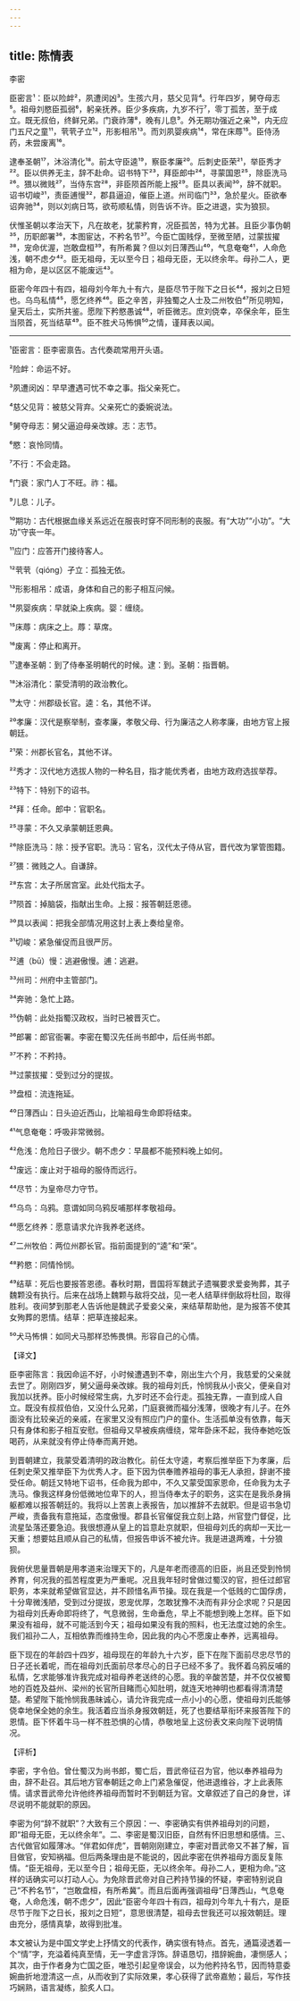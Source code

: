 ```yaml
---
---
---
```

title: 陈情表
---




李密

臣密言¹：臣以险衅²，夙遭闵凶³。生孩六月，慈父见背⁴。行年四岁，舅夺母志⁵。祖母刘愍臣孤弱⁶，躬亲抚养。臣少多疾病，九岁不行⁷，零丁孤苦，至于成立。既无叔伯，终鲜兄弟。门衰祚薄⁸，晚有儿息⁹。外无期功强近之亲¹⁰，内无应门五尺之童¹¹，茕茕孑立¹²，形影相吊¹³。而刘夙婴疾病¹⁴，常在床蓐¹⁵。臣侍汤药，未尝废离¹⁶。

逮奉圣朝¹⁷，沐浴清化¹⁸。前太守臣逵¹⁹，察臣孝廉²⁰。后刺史臣荣²¹，举臣秀才²²。臣以供养无主，辞不赴命。诏书特下²³，拜臣郎中²⁴，寻蒙国恩²⁵，除臣洗马²⁶。猥以微贱²⁷，当侍东宫²⁸，非臣陨首所能上报²⁹。臣具以表闻³⁰，辞不就职。诏书切峻³¹，责臣逋慢³²，郡县逼迫，催臣上道。州司临门³³，急於星火。臣欲奉诏奔驰³⁴，则以刘病日笃，欲苟顺私情，则告诉不许。臣之进退，实为狼狈。

伏惟圣朝以孝治天下，凡在故老，犹蒙矜育，况臣孤苦，特为尤甚。且臣少事伪朝³⁵，历职郎署³⁶，本图宦达，不矜名节³⁷。今臣亡国贱俘，至微至陋，过蒙拔擢³⁸，宠命优渥，岂敢盘桓³⁹，有所希冀？但以刘日薄西山⁴⁰，气息奄奄⁴¹，人命危浅，朝不虑夕⁴²。臣无祖母，无以至今日；祖母无臣，无以终余年。母孙二人，更相为命，是以区区不能废远⁴³。

臣密今年四十有四，祖母刘今年九十有六，是臣尽节于陛下之日长⁴⁴，报刘之日短也。乌鸟私情⁴⁵，愿乞终养⁴⁶。臣之辛苦，非独蜀之人士及二州牧伯⁴⁷所见明知，皇天后土，实所共鉴。愿陛下矜愍愚诚⁴⁸，听臣微志。庶刘侥幸，卒保余年，臣生当陨首，死当结草⁴⁹。臣不胜犬马怖惧⁵⁰之情，谨拜表以闻。



***



¹臣密言：臣李密禀告。古代奏疏常用开头语。

²险衅：命运不好。

³夙遭闵凶：早早遭遇可忧不幸之事。指父亲死亡。

⁴慈父见背：被慈父背弃。父亲死亡的委婉说法。

⁵舅夺母志：舅父逼迫母亲改嫁。志：志节。

⁶愍：哀怜同情。

⁷不行：不会走路。

⁸门衰：家门人丁不旺。祚：福。

⁹儿息：儿子。

¹⁰期功：古代根据血缘关系远近在服丧时穿不同形制的丧服。有“大功”“小功”。“大功”守丧一年。

¹¹应门：应答开门接待客人。

¹²茕茕（qióng）孑立：孤独无依。

¹³形影相吊：成语，身体和自己的影子相互问候。

¹⁴夙婴疾病：早就染上疾病。婴：缠绕。

¹⁵床蓐：病床之上。蓐：草席。

¹⁶废离：停止和离开。

¹⁷逮奉圣朝：到了侍奉圣明朝代的时候。逮：到。圣朝：指晋朝。

¹⁸沐浴清化：蒙受清明的政治教化。

¹⁹太守：州郡级长官。逵：名，其他不详。

²⁰孝廉：汉代是察举制，查孝廉，孝敬父母、行为廉洁之人称孝廉，由地方官上报朝廷。

²¹荣：州郡长官名，其他不详。

²²秀才：汉代地方选拔人物的一种名目，指才能优秀者，由地方政府选拔举荐。

²³特下：特别下的诏书。

²⁴拜：任命。郎中：官职名。

²⁵寻蒙：不久又承蒙朝廷恩典。

²⁶除臣洗马：除：授予官职。洗马：官名，汉代太子侍从官，晋代改为掌管图籍。

²⁷猥：微贱之人。自谦辞。

²⁸东宫：太子所居宫室。此处代指太子。

²⁹陨首：掉脑袋，指献出生命。上报：报答朝廷恩德。

³⁰具以表闻：把我全部情况用这封上表上奏给皇帝。

³¹切峻：紧急催促而且很严厉。

³²逋（bū）慢：逃避傲慢。逋：逃避。

³³州司：州府中主管部门。

³⁴奔驰：急忙上路。

³⁵伪朝：此处指蜀汉政权，当时已被晋灭亡。

³⁶郎署：郎官衙署。李密在蜀汉先任尚书郎中，后任尚书郎。

³⁷不矜：不矜持。

³⁸过蒙拔擢：受到过分的提拔。

³⁹盘桓：流连拖延。

⁴⁰日薄西山：日头迫近西山，比喻祖母生命即将结束。

⁴¹气息奄奄：呼吸非常微弱。

⁴²危浅：危险日子很少。朝不虑夕：早晨都不能预料晚上如何。

⁴³废远：废止对于祖母的服侍而远行。

⁴⁴尽节：为皇帝尽力守节。

⁴⁵乌鸟：乌鸦。意谓如同乌鸦反哺那样孝敬祖母。

⁴⁶愿乞终养：愿意请求允许我养老送终。

⁴⁷二州牧伯：两位州郡长官。指前面提到的“逵”和“荣”。

⁴⁸矜愍：同情怜悯。

⁴⁹结草：死后也要报答恩德。春秋时期，晋国将军魏武子遗嘱要求爱妾殉葬，其子魏颗没有执行。后来在战场上魏颗与敌将交战，见一老人结草绊倒敌将杜回，取得胜利。夜间梦到那老人告诉他是魏武子爱妾父亲，来结草帮助他，是为报答不使其女殉葬的恩情。结草：把草连接起来。

⁵⁰犬马怖惧：如同犬马那样恐怖畏惧。形容自己的心情。

【译文】

臣李密陈言：我因命运不好，小时候遭遇到不幸，刚出生六个月，我慈爱的父亲就去世了。刚刚四岁，舅父逼母亲改嫁。我的祖母刘氏，怜悯我从小丧父，便亲自对我加以抚养。臣小时候经常生病，九岁时还不会行走。孤独无靠，一直到成人自立。既没有叔叔伯伯，又没什么兄弟，门庭衰微而福分浅薄，很晚才有儿子。在外面没有比较亲近的亲戚，在家里又没有照应门户的童仆。生活孤单没有依靠，每天只有身体和影子相互安慰。但祖母又早被疾病缠绕，常年卧床不起，我侍奉她吃饭喝药，从来就没有停止侍奉而离开她。

到晋朝建立，我蒙受着清明的政治教化。前任太守逵，考察后推举臣下为孝廉，后任刺史荣又推举臣下为优秀人才。臣下因为供奉赡养祖母的事无人承担，辞谢不接受任命。朝廷又特地下诏书，任命我为郎中，不久又蒙受国家恩命，任命我为太子洗马。像我这样身份低微地位卑下的人，担当侍奉太子的职务，这实在是我杀身捐躯都难以报答朝廷的。我将以上苦衷上表报告，加以推辞不去就职。但是诏书急切严峻，责备我有意拖延，态度傲慢。郡县长官催促我立刻上路，州官登门督促，比流星坠落还要急迫。我很想遵从皇上的旨意赴京就职，但祖母刘氏的病却一天比一天重；想要姑且顺从自己的私情，但报告申诉不被允许。我是进退两难，十分狼狈。

我俯伏思量晋朝是用孝道来治理天下的，凡是年老而德高的旧臣，尚且还受到怜悯养育，何况我的孤苦程度更为严重呢。况且我年轻时曾做过蜀汉的官，担任过郎官职务，本来就希望做官显达，并不顾惜名声节操。现在我是一个低贱的亡国俘虏，十分卑微浅陋，受到过分提拔，恩宠优厚，怎敢犹豫不决而有非分企求呢？只是因为祖母刘氏寿命即将终了，气息微弱，生命垂危，早上不能想到晚上怎样。臣下如果没有祖母，就不可能活到今天；祖母如果没有我的照料，也无法度过她的余生。我们祖孙二人，互相依靠而维持生命，因此我的内心不愿废止奉养，远离祖母。

臣下现在的年龄四十四岁，祖母现在的年龄九十六岁，臣下在陛下面前尽忠尽节的日子还长着呢，而在祖母刘氏面前尽孝尽心的日子已经不多了。我怀着乌鸦反哺的私情，乞求能够准许我完成对祖母养老送终的心愿。我的辛酸苦楚，并不仅仅被蜀地的百姓及益州、梁州的长官所目睹而心知肚明，就连天地神明也都看得清清楚楚。希望陛下能怜悯我愚昧诚心，请允许我完成一点小小的心愿，使祖母刘氏能够侥幸地保全她的余生。我活着应当杀身报效朝廷，死了也要结草衔环来报答陛下的恩情。臣下怀着牛马一样不胜恐惧的心情，恭敬地呈上这份表文来向陛下说明情况。

【评析】

李密，字令伯。曾仕蜀汉为尚书郎，蜀亡后，晋武帝征召为官，他以奉养祖母为由，辞不赴召。其后地方官奉朝廷之命上门紧急催促，他进退维谷，才上此表陈情。请求晋武帝允许他终养祖母而暂时不到朝廷为官。文章叙述了自己的身世，详尽说明不能就职的原因。

李密为何“辞不就职”？大致有三个原因：一、李密确实有供养祖母刘的问题，即“祖母无臣，无以终余年”。二、李密是蜀汉旧臣，自然有怀旧思想和感情。三、古代做官如履薄冰。“伴君如伴虎”，晋朝刚刚建立，李密对晋武帝又不甚了解，盲目做官，安知祸福。但后两条理由是不能说的，因此李密在供养祖母方面反复陈情。“臣无祖母，无以至今日；祖母无臣，无以终余年。母孙二人，更相为命。”这样的话确实可以打动人心。为免除晋武帝对自己矜持节操的怀疑，李密特别说自己“不矜名节”，“岂敢盘桓，有所希冀”。而且后面再强调祖母“日薄西山，气息奄奄，人命危浅，朝不虑夕”，因此“臣密今年四十有四，祖母刘今年九十有六，是臣尽节于陛下之日长，报刘之日短”，意思很清楚，祖母去世我还可以报效朝廷。理由充分，感情真挚，故得到批准。

本文被认为是中国文学史上抒情文的代表作，确实很有特点。首先，通篇浸透着一个“情”字，充溢着纯真至情，无一字虚言浮饰。辞语恳切，措辞婉曲，凄恻感人；其次，由于作者身为亡国之臣，唯恐引起皇帝误会，以为他矜持名节，因而特意委婉曲折地澄清这一点，从而收到了实际效果，孝心获得了武帝嘉勉；最后，写作技巧娴熟，语言凝练，脍炙人口。